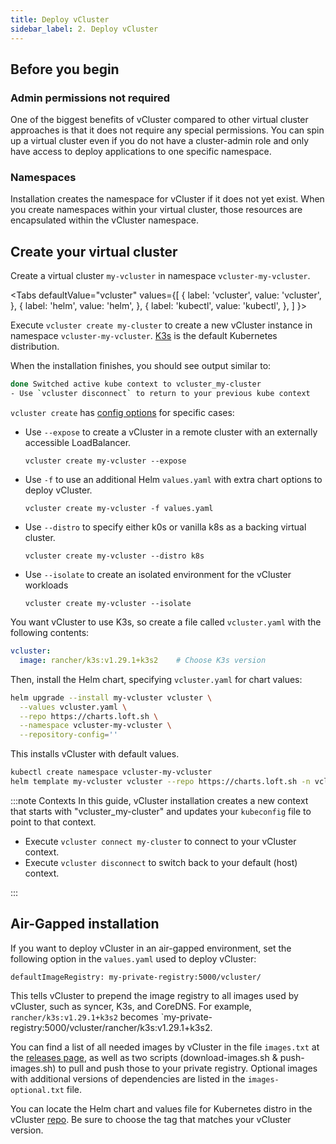 ```yaml
---
title: Deploy vCluster
sidebar_label: 2. Deploy vCluster
---
```



## Before you begin

### Admin permissions not required

One of the biggest benefits of vCluster compared to other virtual cluster approaches is that it does not require any special permissions. You can spin up a virtual cluster even if you do not have a cluster-admin role and only have access to deploy applications to one specific namespace.

### Namespaces

Installation creates the namespace for vCluster if it does not yet exist. When you create namespaces within your virtual cluster, those resources are encapsulated within the vCluster namespace.

## Create your virtual cluster

Create a virtual cluster `my-vcluster` in namespace `vcluster-my-vcluster`.

<Tabs
  defaultValue="vcluster"
  values={[
    { label: 'vcluster', value: 'vcluster', },
    { label: 'helm', value: 'helm', },
    { label: 'kubectl', value: 'kubectl', },
  ]
}>
<TabItem value="vcluster">

Execute `vcluster create my-cluster` to create a new vCluster instance in namespace `vcluster-my-vcluster`. [K3s](https://k3s.io/) is the default Kubernetes distribution.

When the installation finishes, you should see output similar to:

```bash
done Switched active kube context to vcluster_my-cluster
- Use `vcluster disconnect` to return to your previous kube context
```

`vcluster create` has [config options](../cli/vcluster_create.md) for specific cases:

* Use `--expose` to create a vCluster in a remote cluster with an externally accessible LoadBalancer.

  `vcluster create my-vcluster --expose`

* Use `-f` to use an additional Helm `values.yaml` with extra chart options to deploy vCluster.

  `vcluster create my-vcluster -f values.yaml`

* Use `--distro` to specify either k0s or vanilla k8s as a backing virtual cluster.

  `vcluster create my-vcluster --distro k8s`

* Use `--isolate` to create an isolated environment for the vCluster workloads

  `vcluster create my-vcluster --isolate`



</TabItem>
<TabItem value="helm">

You want vCluster to use K3s, so create a file called `vcluster.yaml` with the following contents:

```yaml
vcluster:
  image: rancher/k3s:v1.29.1+k3s2    # Choose K3s version
```

Then, install the Helm chart, specifying `vcluster.yaml` for chart values:

```bash
helm upgrade --install my-vcluster vcluster \
  --values vcluster.yaml \
  --repo https://charts.loft.sh \
  --namespace vcluster-my-vcluster \
  --repository-config=''
```

</TabItem>
<TabItem value="kubectl">

This installs vCluster with default values.

```bash
kubectl create namespace vcluster-my-vcluster
helm template my-vcluster vcluster --repo https://charts.loft.sh -n vcluster-my-vcluster | kubectl apply -f -
```

</TabItem>
</Tabs>

:::note Contexts
In this guide, vCluster installation creates a new context that starts with "vcluster_my-cluster" and updates your `kubeconfig` file to point to that context.

* Execute `vcluster connect my-cluster` to connect to your vCluster context.
* Execute `vcluster disconnect` to switch back to your default (host) context.

:::


## Air-Gapped installation

If you want to deploy vCluster in an air-gapped environment, set the following option in the `values.yaml` used to deploy vCluster:

```
defaultImageRegistry: my-private-registry:5000/vcluster/
```

This tells vCluster to prepend the image registry to all images used by vCluster, such as syncer, K3s, and CoreDNS. For example, `rancher/k3s:v1.29.1+k3s2` becomes `my-private-registry:5000/vcluster/rancher/k3s:v1.29.1+k3s2.

You can find a list of all needed images by vCluster in the file `images.txt` at the [releases page](https://github.com/loft-sh/vcluster/releases), as well as two scripts (download-images.sh & push-images.sh) to pull and push those to your private registry.
Optional images with additional versions of dependencies are listed in the `images-optional.txt` file.

You can locate the Helm chart and values file for Kubernetes distro in the vCluster [repo](https://github.com/loft-sh/vcluster/tree/v0.19/charts). Be sure to choose the tag that matches your vCluster version.

